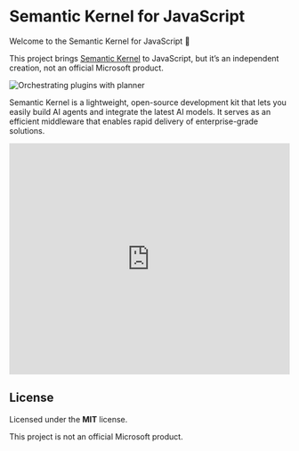 # Semantic Kernel for JavaScript

Welcome to the Semantic Kernel for JavaScript 👋

This project brings [Semantic Kernel](https://learn.microsoft.com/en-us/semantic-kernel/overview/) to JavaScript, but it’s an independent creation, not an official Microsoft product.

![Orchestrating plugins with planner](/kernel-infographic.png)

Semantic Kernel is a lightweight, open-source development kit that lets you easily build AI agents and integrate the latest AI models. It serves as an efficient middleware that enables rapid delivery of enterprise-grade solutions.


<iframe width="100%" height="415" src="https://www.youtube.com/embed/160RZvzAhhw?si=iu602EbvcRgJA1kO" title="YouTube video player" frameborder="0" allow="accelerometer; autoplay; clipboard-write; encrypted-media; gyroscope; picture-in-picture; web-share" referrerpolicy="strict-origin-when-cross-origin" allowfullscreen></iframe>

## License

Licensed under the **MIT** license.

This project is not an official Microsoft product.
